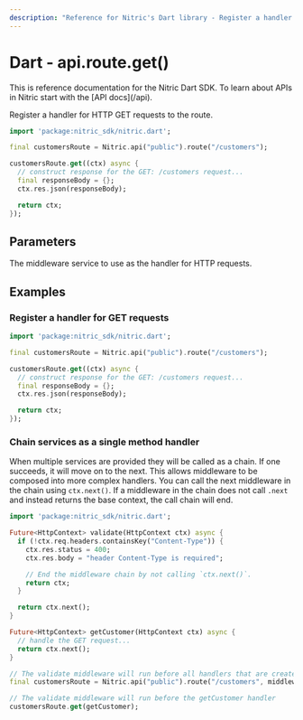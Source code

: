 ```yaml
---
description: "Reference for Nitric's Dart library - Register a handler for HTTP GET requests to the route."
---
```


# Dart - api.route.get()

<Note>
  This is reference documentation for the Nitric Dart SDK. To learn about APIs
  in Nitric start with the [API docs](/api).
</Note>

Register a handler for HTTP GET requests to the route.

```dart
import 'package:nitric_sdk/nitric.dart';

final customersRoute = Nitric.api("public").route("/customers");

customersRoute.get((ctx) async {
  // construct response for the GET: /customers request...
  final responseBody = {};
  ctx.res.json(responseBody);

  return ctx;
});
```

## Parameters

<Properties>
  <Property name="handler" required type="HttpHandler">
    The middleware service to use as the handler for HTTP requests.
  </Property>
</Properties>

## Examples

### Register a handler for GET requests

```dart
import 'package:nitric_sdk/nitric.dart';

final customersRoute = Nitric.api("public").route("/customers");

customersRoute.get((ctx) async {
  // construct response for the GET: /customers request...
  final responseBody = {};
  ctx.res.json(responseBody);

  return ctx;
});
```

### Chain services as a single method handler

When multiple services are provided they will be called as a chain. If one succeeds, it will move on to the next. This allows middleware to be composed into more complex handlers. You can call the next middleware in the chain using `ctx.next()`. If a middleware in the chain does not call `.next` and instead returns the base context, the call chain will end.

```dart
import 'package:nitric_sdk/nitric.dart';

Future<HttpContext> validate(HttpContext ctx) async {
  if (!ctx.req.headers.containsKey("Content-Type")) {
    ctx.res.status = 400;
    ctx.res.body = "header Content-Type is required";

    // End the middleware chain by not calling `ctx.next()`.
    return ctx;
  }

  return ctx.next();
}

Future<HttpContext> getCustomer(HttpContext ctx) async {
  // handle the GET request...
  return ctx.next();
}

// The validate middleware will run before all handlers that are created using this route
final customersRoute = Nitric.api("public").route("/customers", middlewares: [validate]);

// The validate middleware will run before the getCustomer handler
customersRoute.get(getCustomer);
```
